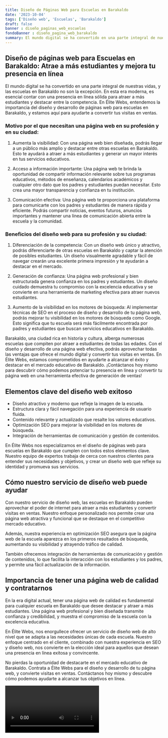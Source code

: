 ```yaml
---
title: Diseño de Páginas Web para Escuelas en Barakaldo
date: '2023-10-04'
tags: ['Diseño web', 'Escuelas', 'Barakaldo']
draft: false
banner : diseño_paginas_web_escuelas
fondoBanner : diseño_pagina_web_barakaldo
summary: El mundo digital se ha convertido en una parte integral de nuestras vidas, y las escuelas en Barakaldo no son la excepción. En esta era moderna, es esencial contar con una presencia en línea sólida para atraer a más estudiantes y destacar entre la competencia. En Élite Webs, entendemos la importancia del diseño y desarrollo de páginas web para escuelas en Barakaldo, y estamos aquí para ayudarte a convertir tus visitas en ventas.
---
```


## Diseño de páginas web para Escuelas en Barakaldo: Atrae a más estudiantes y mejora tu presencia en línea

El mundo digital se ha convertido en una parte integral de nuestras vidas, y las escuelas en Barakaldo no son la excepción. En esta era moderna, es esencial contar con una presencia en línea sólida para atraer a más estudiantes y destacar entre la competencia. En Élite Webs, entendemos la importancia del diseño y desarrollo de páginas web para escuelas en Barakaldo, y estamos aquí para ayudarte a convertir tus visitas en ventas.

### Motivo por el que necesitan una página web en su profesión y en su ciudad:

1. Aumenta la visibilidad: Con una página web bien diseñada, podrás llegar a un público más amplio y destacar entre otras escuelas en Barakaldo. Esto te ayudará a atraer a más estudiantes y generar un mayor interés en tus servicios educativos.

2. Acceso a información importante: Una página web te brinda la oportunidad de compartir información relevante sobre tus programas educativos, métodos de enseñanza, calendarios académicos y cualquier otro dato que los padres y estudiantes puedan necesitar. Esto crea una mayor transparencia y confianza en tu institución.

3. Comunicación efectiva: Una página web te proporciona una plataforma para comunicarte con los padres y estudiantes de manera rápida y eficiente. Podrás compartir noticias, eventos futuros, anuncios importantes y mantener una línea de comunicación abierta entre la escuela y la comunidad.

### Beneficios del diseño web para su profesión y su ciudad:

1. Diferenciación de la competencia: Con un diseño web único y atractivo, podrás diferenciarte de otras escuelas en Barakaldo y captar la atención de posibles estudiantes. Un diseño visualmente agradable y fácil de navegar crearán una excelente primera impresión y te ayudarán a destacar en el mercado.

2. Generación de confianza: Una página web profesional y bien estructurada genera confianza en los padres y estudiantes. Un diseño cuidado demuestra tu compromiso con la excelencia educativa y se convierte en una herramienta de marketing efectiva para atraer nuevos estudiantes.

3. Aumento de la visibilidad en los motores de búsqueda: Al implementar técnicas de SEO en el proceso de diseño y desarrollo de tu página web, podrás mejorar tu visibilidad en los motores de búsqueda como Google. Esto significa que tu escuela será más fácilmente encontrada por padres y estudiantes que buscan servicios educativos en Barakaldo.

Barakaldo, una ciudad rica en historia y cultura, alberga numerosas escuelas que compiten por atraer a estudiantes de todas las edades. Con el diseño y desarrollo de una página web efectiva, podrás aprovechar todas las ventajas que ofrece el mundo digital y convertir tus visitas en ventas. En Élite Webs, estamos comprometidos en ayudarte a alcanzar el éxito y destacar en el mercado educativo de Barakaldo. ¡Contáctanos hoy mismo para descubrir cómo podemos potenciar tu presencia en línea y convertir tu página web en una herramienta efectiva de generación de ventas!

<GifSeo />

<Cta />

## Elementos clave del diseño web exitoso

- Diseño atractivo y moderno que refleje la imagen de la escuela.
- Estructura clara y fácil navegación para una experiencia de usuario fluida.
- Contenido relevante y actualizado que resalte los valores educativos.
- Optimización SEO para mejorar la visibilidad en los motores de búsqueda.
- Integración de herramientas de comunicación y gestión de contenidos.

En Élite Webs nos especializamos en el diseño de páginas web para escuelas en Barakaldo que cumplen con todos estos elementos clave. Nuestro equipo de expertos trabaja de cerca con nuestros clientes para entender sus necesidades y objetivos, y crear un diseño web que refleje su identidad y promueva sus servicios.

## Cómo nuestro servicio de diseño web puede ayudar

Con nuestro servicio de diseño web, las escuelas en Barakaldo pueden aprovechar el poder de internet para atraer a más estudiantes y convertir visitas en ventas. Nuestro enfoque personalizado nos permite crear una página web atractiva y funcional que se destaque en el competitivo mercado educativo.

Además, nuestra experiencia en optimización SEO asegura que la página web de la escuela aparezca en los primeros resultados de búsqueda, aumentando su visibilidad y atrayendo tráfico de calidad.

También ofrecemos integración de herramientas de comunicación y gestión de contenidos, lo que facilita la interacción con los estudiantes y los padres, y permite una fácil actualización de la información.

## Importancia de tener una página web de calidad y contratarnos

En la era digital actual, tener una página web de calidad es fundamental para cualquier escuela en Barakaldo que desee destacar y atraer a más estudiantes. Una página web profesional y bien diseñada transmite confianza y credibilidad, y muestra el compromiso de la escuela con la excelencia educativa.

En Élite Webs, nos enorgullece ofrecer un servicio de diseño web de alto nivel que se adapta a las necesidades únicas de cada escuela. Nuestro enfoque centrado en el cliente, combinado con nuestra experiencia en SEO y diseño web, nos convierte en la elección ideal para aquellos que desean una presencia en línea exitosa y convincente.

No pierdas la oportunidad de destacarte en el mercado educativo de Barakaldo. Contrata a Élite Webs para el diseño y desarrollo de tu página web, y convierte visitas en ventas. Contáctanos hoy mismo y descubre cómo podemos ayudarte a alcanzar tus objetivos en línea.

<Video />

<CtaBot job='Escuelas' city='Barakaldo'/>

<Gmaps query='Barakaldo+españa+maps' />